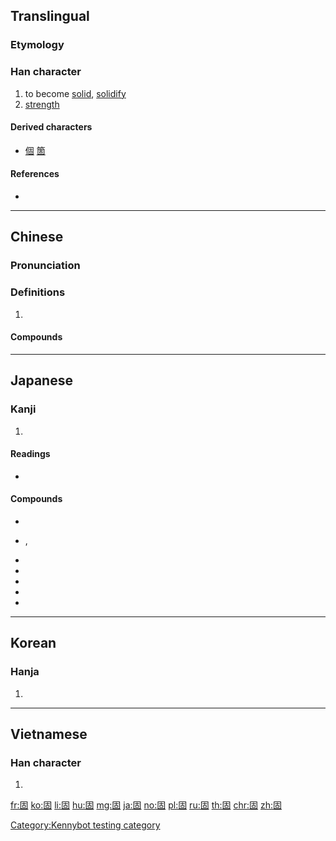 {{also|周}}
==Translingual==
{{stroke order|type=animate}}

===Etymology===
{{Han etyl}}

===Han character===
{{Han char|rn=31|rad=囗|as=05|sn=8|four=60604|canj=WJR|ids=⿴囗古}}

# to become [[solid]], [[solidify]]
# [[strength]]

====Derived characters====
* [[個]] [[箇]]

====References====
* {{Han ref|kx=0218.030|dkj=04745|dj=0445.230|hdz=10716.090|uh=56FA|ud=22266|bh=A954|bd=43348}}

----

==Chinese==
{{zh-forms}}

===Pronunciation===
{{zh-pron
|m=gù
|c=gu3
|h=pfs=ku
|mn=kò͘
|mn-t=gu3
|mc=y
|oc=y
|ma=
|cat=v,n
}}

===Definitions===
{{zh-hanzi}}

# {{rfdef|zh}}

====Compounds====
{{zh-der|固步自封|固辭|固氮|固定|固定匯率|固定價格|固定資產|固陋|固然|固若金湯|固沙林|固守|固態|固體|固體潮|固體電路|固習|固相|固有​​|固執|固著/固着}}

----

==Japanese==

===Kanji===
{{ja-kanji|grade=4|rs=囗05}}

# {{defn|lang=ja|sort=囗05}}

====Readings====
* {{ja-readings|goon=[[く]] (ku) {{non-joyo-reading}}|kanon=[[こ]] (ko)|kun=[[かためる]] (katameru), [[かため]] (katame), [[かたい]] (katai)}}

====Compounds====
* {{ja-r|固形|こけい}}
* {{ja-r|固執|こしつ}}, {{ja-r|固執|こしゅう}}
* {{ja-r|固守|こしゅ}}
* {{ja-r|固相|こそう|[[solid phase]]}}
* {{ja-r|固体|こたい}}
* {{ja-r|固定|こてい}}
* {{ja-r|固有|こゆう}}

----

==Korean==

===Hanja===
{{ko-hanja|hangeul=고|rv=go|mr=ko}}

# {{defn|lang=ko|sort=囗05}}

----

==Vietnamese==

===Han character===
{{vi-hantu|[[cố]], [[có]], [[cuá]]|rs=囗05}}

# {{defn|lang=vi|sort=囗05}}

[[Category:Kennybot testing category]]

[[fr:固]]
[[ko:固]]
[[li:固]]
[[hu:固]]
[[mg:固]]
[[ja:固]]
[[no:固]]
[[pl:固]]
[[ru:固]]
[[th:固]]
[[chr:固]]
[[zh:固]]